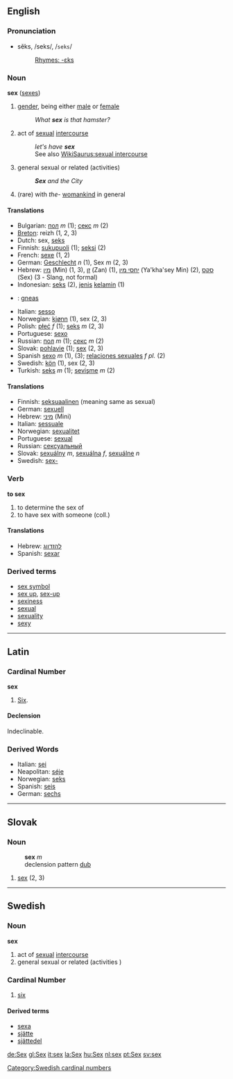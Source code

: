 ==English==
===Pronunciation===
*sĕks, /seks/, /<tt>seks</tt>/
*:[[Rhymes:English:-ɛks|Rhymes: -ɛks]]

===Noun===
'''sex''' ([[sexes]])

#[[gender]], being either [[male]] or [[female]]
#:''What '''sex''' is that hamster?''
#act of [[sexual]] [[intercourse]] 
#:''let's have '''sex'''''
#:See also [[WikiSaurus:sexual intercourse]]
#general sexual or related (activities)
#:'''''Sex''' and the City''
#(rare) with ''the''- [[womankind]] in general

====Translations====
*Bulgarian: [[пол]] ''m'' (1); [[секс]] ''m'' (2)
*[[Breton]]: reizh (1, 2, 3)
*Dutch: sex, [[seks]]
*Finnish: [[sukupuoli]] (1); [[seksi]] (2)
*French: [[sexe]] (1, 2)
*German: [[Geschlecht]] ''n'' (1), Sex ''m'' (2, 3)
*Hebrew: [[מין]] (Min) (1, 3), [[זן]] (Zan) (1), [[יחסי מין]] (Ya'kha'sey Min) (2), [[סקס]] (Sex) (3 - Slang, not formal)
*Indonesian: [[seks]] (2), [[jenis]] [[kelamin]] (1)
*{{ga}}: [[gneas]]
*Italian: [[sesso]]
*Norwegian: [[kjønn]] (1), sex (2, 3)
*Polish: [[płeć]] ''f'' (1); [[seks]] ''m'' (2, 3)
*Portuguese: [[sexo]]
*Russian: [[пол]] ''m'' (1); [[секс]] ''m'' (2)
*Slovak: [[pohlavie]] (1); [[sex#Slovak|sex]] (2, 3)
*Spanish [[sexo]] ''m'' (1), (3); [[relaciones sexuales]] ''f pl.'' (2)
*Swedish: [[kön]] (1), sex (2, 3)
*Turkish: [[seks]] ''m'' (1); [[sevişme]] ''m'' (2)

====Translations====
*Finnish: [[seksuaalinen]] (meaning same as sexual)
*German: [[sexuell]]
*Hebrew: [[מיני]] (Mini)
*Italian: [[sessuale]]
*Norwegian: [[sexualitet]]
*Portuguese: [[sexual]]
*Russian: [[сексуальный]]
*Slovak: [[sexuálny]] ''m'', [[sexuálna]] ''f'', [[sexuálne]] ''n''
*Swedish: [[sex-]]

===Verb===
'''to sex'''

#to determine the sex of
#to have sex with someone (coll.)

====Translations====
*Hebrew: [[להזדווג]]
*Spanish: [[sexar]]

===Derived terms===
*[[sex symbol]]
*[[sex up]], [[sex-up]]
*[[sexiness]]
*[[sexual]]
*[[sexuality]]
*[[sexy]]

----

== Latin ==

=== Cardinal Number ===
'''sex'''
# [[Six]].

====Declension====
Indeclinable.

=== Derived Words ===
*Italian: [[sei]]
*Neapolitan: [[séje]]
*Norwegian: [[seks]]
*Spanish: [[seis]]
*German: [[sechs]]

----

== Slovak ==
=== Noun ===
:'''sex''' ''m''
: declension pattern [[Slovak declension pattern dub|dub]]
# [[sex#English|sex]] (2, 3)

----

==Swedish==
===Noun===
'''sex'''
#act of [[sexual]] [[intercourse]] 
#general sexual or related (activities )

=== Cardinal Number ===
# [[six]]

====Derived terms====
*[[sexa]]
*[[sjätte]]
*[[sjättedel]]
[[Category:Swedish cardinal numbers]]

[[de:Sex]]
[[gl:Sex]]
[[it:sex]]
[[la:Sex]]
[[hu:Sex]]
[[nl:sex]]
[[pt:Sex]]
[[sv:sex]]